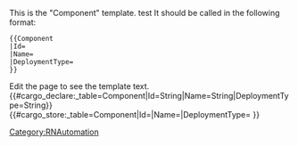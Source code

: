 <noinclude>
This is the "Component" template.
test
It should be called in the following format:
<pre>
{{Component
|Id=
|Name=
|DeploymentType=
}}
</pre>
Edit the page to see the template text.
{{#cargo_declare:_table=Component|Id=String|Name=String|DeploymentType=String}}
</noinclude><includeonly>{{#cargo_store:_table=Component|Id={{{Id|}}}|Name={{{Name|}}}|DeploymentType={{{DeploymentType|}}} }}
</includeonly><noinclude>[[Category:RNAutomation]]
</noinclude>
